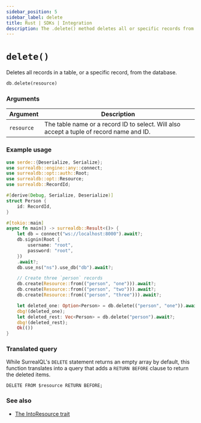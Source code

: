 ```yaml
---
sidebar_position: 5
sidebar_label: delete
title: Rust | SDKs | Integration
description: The .delete() method deletes all or specific records from the database.
---
```


# `delete()`

Deletes all records in a table, or a specific record, from the database.

```rust title="Method Syntax"
db.delete(resource)
```

### Arguments
<table>
    <thead>
        <tr>
            <th colspan="2" scope="col">Argument</th>
            <th colspan="2" scope="col">Description</th>
        </tr>
    </thead>
    <tbody>
        <tr>
            <td colspan="2" scope="row" data-label="Argument">
                <code>resource</code>
            </td>
            <td colspan="2" scope="row" data-label="Description">
                The table name or a record ID to select. Will also accept a tuple of record name and ID.
            </td>
        </tr>
    </tbody>
</table>

### Example usage

```rust
use serde::{Deserialize, Serialize};
use surrealdb::engine::any::connect;
use surrealdb::opt::auth::Root;
use surrealdb::opt::Resource;
use surrealdb::RecordId;

#[derive(Debug, Serialize, Deserialize)]
struct Person {
    id: RecordId,
}

#[tokio::main]
async fn main() -> surrealdb::Result<()> {
    let db = connect("ws://localhost:8000").await?;
    db.signin(Root {
        username: "root",
        password: "root",
    })
    .await?;
    db.use_ns("ns").use_db("db").await?;

    // Create three `person` records
    db.create(Resource::from(("person", "one"))).await?;
    db.create(Resource::from(("person", "two"))).await?;
    db.create(Resource::from(("person", "three"))).await?;

    let deleted_one: Option<Person> = db.delete(("person", "one")).await?;
    dbg!(deleted_one);
    let deleted_rest: Vec<Person> = db.delete("person").await?;
    dbg!(deleted_rest);
    Ok(())
}

```

### Translated query

While SurrealQL's `DELETE` statement returns an empty array by default, this function translates into a query that adds a `RETURN BEFORE` clause to return the deleted items.

```surql
DELETE FROM $resource RETURN BEFORE;
```

### See also

* [The IntoResource trait](https://docs.rs/surrealdb/latest/surrealdb/opt/trait.IntoResource.html#foreign-impls)